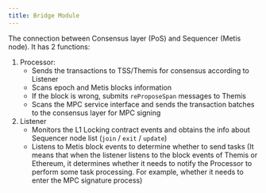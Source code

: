 ```yaml
---
title: Bridge Module
---
```


The connection between Consensus layer (PoS) and Sequencer (Metis node). It has 2 functions:

1. Processor:
   - Sends the transactions to TSS/Themis for consensus according to Listener
   - Scans epoch and Metis blocks information
   - If the block is wrong, submits `reProposeSpan` messages to Themis
   - Scans the MPC service interface and sends the transaction batches to the consensus layer for MPC signing
2. Listener
   - Monitors the L1 Locking contract events and obtains the info about Sequencer node list (`join` / `exit` / `update`)
   - Listens to Metis block events to determine whether to send tasks (It means that when the listener listens to the block events of Themis or Ethereum, it determines whether it needs to notify the Processor to perform some task processing. For example, whether it needs to enter the MPC signature process)
